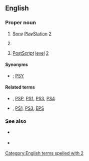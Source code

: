 {{also|PS/2}}
==English==
{{slim-wikipedia|PS2 (disambiguation)}}

===Proper noun===
{{en-proper noun}}

# {{lb|en|initialism|video games}} [[Sony]] [[PlayStation]] [[2]]
# {{lb|en|initialism|computing}} {{misspelling of|en|PS/2}}
# {{lb|en|initialism|software|publishing|typography}} [[PostScript]] [[level]] [[2]]

====Synonyms====
* {{sense|Sony}} {{l|en|PSX2}} {{qualifier|dated|rare|slang}}; [[PSY]] {{qualifier|dated|rare|slang}}

====Related terms====
* {{sense|Sony}} {{l|en|PSX}}, [[PSP]], [[PS1]], [[PS3]], [[PS4]]
* {{sense|publishing}} {{l|en|PS}}, [[PS1]], [[PS3]], [[EPS]]

===See also===
* {{sense|Sony}} {{projectlink|wikipedia|Sony PlayStation 2}}
* {{sense|publishing}} {{projectlink|wikipedia|PostScript}}

[[Category:English terms spelled with 2]]